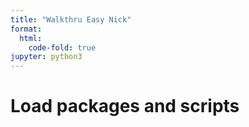 ```yaml
---
title: "Walkthru Easy Nick"
format:
  html:
    code-fold: true
jupyter: python3
---
```


# Load packages and scripts

```python


```